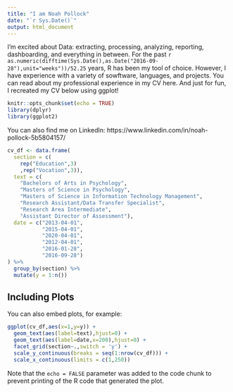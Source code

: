 ```yaml
---
title: "I am Noah Pollock"
date: "`r Sys.Date()`"
output: html_document
---
```


I'm excited about Data: extracting, processing, analyzing, reporting, dashboarding, and everything in between. For the past `r as.numeric(difftime(Sys.Date(),as.Date("2016-09-28"),unit="weeks"))/52.25` years, R has been my tool of choice. However, I have experience with a variety of sowftware, languages, and projects. You can read about my professional experience in my CV here. And just for fun, I recreated my CV below using ggplot!


```r
knitr::opts_chunk$set(echo = TRUE)
library(dplyr)
library(ggplot2)
```

You can also find me on LinkedIn: https://www.linkedin.com/in/noah-pollock-5b5804157/

```r

cv_df <- data.frame(
  section = c(
    rep("Education",3)
    ,rep("Vocation",3)),
  text = c(
    "Bachelors of Arts in Psychology",
    "Masters of Science in Psychology",
    "Masters of Science in Information Technology Management",
    "Research Assistant/Data Transfer Specialist",
    "Research Area Intermediate",
    "Assistant Director of Assessment"),
  date = c("2013-04-01",
           "2015-04-01",
           "2020-04-01",
           "2012-04-01",
           "2016-01-28",
           "2016-09-28")
) %>%
  group_by(section) %>%
  mutate(y = 1:n())
```

## Including Plots

You can also embed plots, for example:

```r

ggplot(cv_df,aes(x=1,y=y)) +
  geom_text(aes(label=text),hjust=0) +
  geom_text(aes(label=date,x=200),hjust=0) +
  facet_grid(section~.,switch = 'y') +
  scale_y_continuous(breaks = seq(1:nrow(cv_df))) +
  scale_x_continuous(limits = c(1,250))
```

Note that the `echo = FALSE` parameter was added to the code chunk to prevent printing of the R code that generated the plot.
